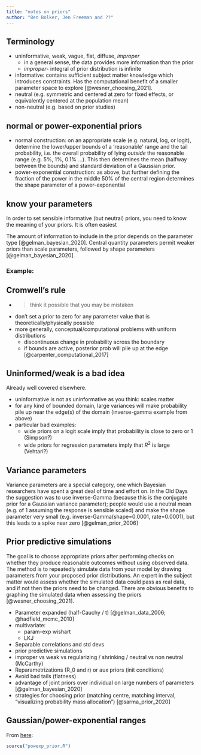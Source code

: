```yaml
---
title: "notes on priors"
author: "Ben Bolker, Jen Freeman and ??"
---
```


## Terminology

- uninformative, weak, vague, flat, diffuse, *improper*
  - in a general sense, the data provides more information than the prior
  - *improper*- integral of prior distribution is infinite
- informative: contains sufficient subject matter knowledge which introduces constraints. Has the computational benefit of a smaller parameter space to explore [@wesner_choosing_2021].
- neutral (e.g. symmetric and centered at zero for fixed effects, or equivalently centered at the population mean)
- non-neutral (e.g. based on prior studies)

## normal or power-exponential priors

- normal construction: on an appropriate scale (e.g. natural, log, or logit), determine the lower/upper bounds of a 'reasonable' range and the tail probability, i.e. the overall probability of lying *outside* the reasonable range (e.g. 5%, 1%, 0.1% ...). This then determines the mean (halfway between the bounds) and standard deviation of a Gaussian prior.
- power-exponential construction: as above, but further defining the fraction of the power in the middle 50% of the central region determines the shape parameter of a power-exponential

## know your parameters

In order to set sensible informative (but neutral) priors, you need to know the meaning of your priors.  It is often easiest

The amount of information to include in the prior depends on the parameter type [@gelman_bayesian_2020]. Central quantity parameters permit weaker priors than scale parameters, followed by shape parameters [@gelman_bayesian_2020].



### Example:


## Cromwell's rule
  - > think it possible that you may be mistaken
- don't set a prior to zero for any parameter value that is theoretically/physically possible
- more generally, conceptual/computational problems with uniform distributions
    - discontinuous change in probability across the boundary
	- if bounds are active, posterior prob will pile up at the edge [@carpenter_computational_2017]


## Uninformed/weak is a bad idea

Already well covered elsewhere.

* uninformative is not as uninformative as you think: scales matter
* for any kind of bounded domain, large variances will make probability pile up near the edge(s) of the domain (inverse-gamma example from above)
* particular bad examples:
    * wide priors on a logit scale imply that probability is close to zero or 1 (Simpson?)
	* wide priors for regression parameters imply that $R^2$ is large (Vehtari?)
	
## Variance parameters

Variance parameters are a special category, one which Bayesian researchers have spent a great deal of time and effort on. In the Old Days the suggestion was to use inverse-Gamma (because this is the conjugate prior for a Gaussian variance parameter); people would use a neutral mean (e.g. of 1 assuming the response is sensible scaled) and make the shape parameter very small (e.g. inverse-Gamma(shape=0.0001, rate=0.0001), but this leads to a spike near zero [@gelman_prior_2006]


## Prior predictive simulations

The goal is to choose appropriate priors after performing checks on whether they produce reasonable outcomes without using observed data. The method is to repeatedly simulate data from your model by drawing parameters from your proposed prior distributions. An expert in the subject matter would assess whether the simulated data could pass as real data, and if not then the priors need to be changed. There are obvious benefits to graphing the simulated data when assessing the priors [@wesner_choosing_2021].

- Parameter expanded (half-Cauchy / t) [@gelman_data_2006; @hadfield_mcmc_2010]
- multivariate:
  - param-exp wishart
  - LKJ
- Separable correlations and std devs
- prior predictive simulations
- improper vs weak vs regularizing / shrinking / neutral vs non neutral (McCarthy)
- Reparametrizations (R_0 and r) or aux priors (init conditions)
- Avoid bad tails (flatness)
- advantage of joint priors over individual on large numbers of parameters [@gelman_bayesian_2020]
- strategies for choosing prior (matching centre, matching interval, "visualizing probability mass allocation") [@sarma_prior_2020]

## Gaussian/power-exponential ranges

From [here](https://github.com/bbolker/bbmisc/blob/master/Rmisc/powexp_prior.R):

```r
source("powexp_prior.R")
```

